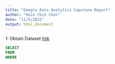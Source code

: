 ```yaml
---
title: "Google Data Analytics Capstone Report"
author: "Hsin Chih Chen"
date: "11/5/2021"
output: html_document
---
```


1: Obtain Dataset
[link](https://divvy-tripdata.s3.amazonaws.com/index.html)


~~~~sql
SELECT
FROM 
WHERE
~~~~

